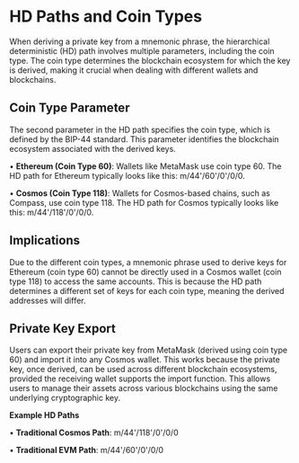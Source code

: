 # **HD Paths and Coin Types**

When deriving a private key from a mnemonic phrase, the hierarchical deterministic (HD) path involves multiple parameters, including the coin type. The coin type determines the blockchain ecosystem for which the key is derived, making it crucial when dealing with different wallets and blockchains.

## **Coin Type Parameter**

The second parameter in the HD path specifies the coin type, which is defined by the BIP-44 standard. This parameter identifies the blockchain ecosystem associated with the derived keys.

•	**Ethereum (Coin Type 60)**: Wallets like MetaMask use coin type 60. The HD path for Ethereum typically looks like this: m/44'/60'/0'/0/0.

•	**Cosmos (Coin Type 118)**: Wallets for Cosmos-based chains, such as Compass, use coin type 118. The HD path for Cosmos typically looks like this: m/44'/118'/0'/0/0.

## **Implications**

Due to the different coin types, a mnemonic phrase used to derive keys for Ethereum (coin type 60) cannot be directly used in a Cosmos wallet (coin type 118) to access the same accounts. This is because the HD path determines a different set of keys for each coin type, meaning the derived addresses will differ.

## **Private Key Export**

Users can export their private key from MetaMask (derived using coin type 60) and import it into any Cosmos wallet. This works because the private key, once derived, can be used across different blockchain ecosystems, provided the receiving wallet supports the import function. This allows users to manage their assets across various blockchains using the same underlying cryptographic key.

**Example HD Paths**

•	**Traditional Cosmos Path**: m/44'/118'/0'/0/0

•	**Traditional EVM Path**: m/44'/60'/0'/0/0
